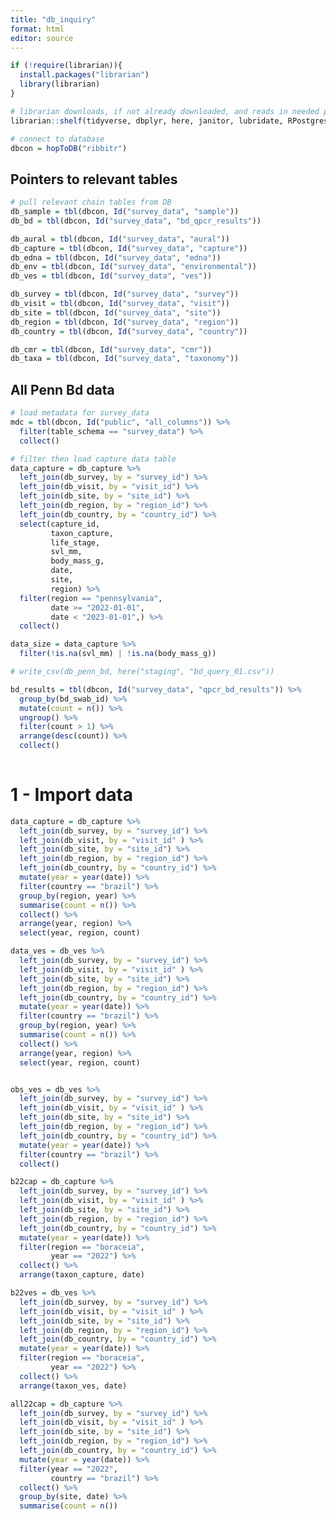 ```yaml
---
title: "db_inquiry"
format: html
editor: source
---
```



```r
if (!require(librarian)){
  install.packages("librarian")
  library(librarian)
}

# librarian downloads, if not already downloaded, and reads in needed packages
librarian::shelf(tidyverse, dbplyr, here, janitor, lubridate, RPostgres, stringr, DBI, parsedate, uuid, hms, RIBBiTR-BII/ribbitrrr)

# connect to database
dbcon = hopToDB("ribbitr")

```

## Pointers to relevant tables

```r
# pull relevant chain tables from DB
db_sample = tbl(dbcon, Id("survey_data", "sample"))
db_bd = tbl(dbcon, Id("survey_data", "bd_qpcr_results"))

db_aural = tbl(dbcon, Id("survey_data", "aural"))
db_capture = tbl(dbcon, Id("survey_data", "capture"))
db_edna = tbl(dbcon, Id("survey_data", "edna"))
db_env = tbl(dbcon, Id("survey_data", "environmental"))
db_ves = tbl(dbcon, Id("survey_data", "ves"))

db_survey = tbl(dbcon, Id("survey_data", "survey"))
db_visit = tbl(dbcon, Id("survey_data", "visit"))
db_site = tbl(dbcon, Id("survey_data", "site"))
db_region = tbl(dbcon, Id("survey_data", "region"))
db_country = tbl(dbcon, Id("survey_data", "country"))

db_cmr = tbl(dbcon, Id("survey_data", "cmr"))
db_taxa = tbl(dbcon, Id("survey_data", "taxonomy"))

```

## All Penn Bd data

```r
# load metadata for survey_data
mdc = tbl(dbcon, Id("public", "all_columns")) %>%
  filter(table_schema == "survey_data") %>%
  collect()

# filter then load capture data table
data_capture = db_capture %>%
  left_join(db_survey, by = "survey_id") %>%
  left_join(db_visit, by = "visit_id") %>%
  left_join(db_site, by = "site_id") %>%
  left_join(db_region, by = "region_id") %>%
  left_join(db_country, by = "country_id") %>%
  select(capture_id,
         taxon_capture,
         life_stage,
         svl_mm,
         body_mass_g,
         date,
         site,
         region) %>%
  filter(region == "pennsylvania",
         date >= "2022-01-01",
         date < "2023-01-01",) %>%
  collect()

data_size = data_capture %>%
  filter(!is.na(svl_mm) | !is.na(body_mass_g))

# write_csv(db_penn_bd, here("staging", "bd_query_01.csv"))

```

```r
bd_results = tbl(dbcon, Id("survey_data", "qpcr_bd_results")) %>%
  group_by(bd_swab_id) %>%
  mutate(count = n()) %>%
  ungroup() %>%
  filter(count > 1) %>%
  arrange(desc(count)) %>%
  collect()
  
```

# 1 - Import data

```r
data_capture = db_capture %>%
  left_join(db_survey, by = "survey_id") %>%
  left_join(db_visit, by = "visit_id" ) %>%
  left_join(db_site, by = "site_id") %>%
  left_join(db_region, by = "region_id") %>%
  left_join(db_country, by = "country_id") %>%
  mutate(year = year(date)) %>%
  filter(country == "brazil") %>%
  group_by(region, year) %>%
  summarise(count = n()) %>%
  collect() %>%
  arrange(year, region) %>%
  select(year, region, count)

data_ves = db_ves %>%
  left_join(db_survey, by = "survey_id") %>%
  left_join(db_visit, by = "visit_id" ) %>%
  left_join(db_site, by = "site_id") %>%
  left_join(db_region, by = "region_id") %>%
  left_join(db_country, by = "country_id") %>%
  mutate(year = year(date)) %>%
  filter(country == "brazil") %>%
  group_by(region, year) %>%
  summarise(count = n()) %>%
  collect() %>%
  arrange(year, region) %>%
  select(year, region, count)


obs_ves = db_ves %>%
  left_join(db_survey, by = "survey_id") %>%
  left_join(db_visit, by = "visit_id" ) %>%
  left_join(db_site, by = "site_id") %>%
  left_join(db_region, by = "region_id") %>%
  left_join(db_country, by = "country_id") %>%
  mutate(year = year(date)) %>%
  filter(country == "brazil") %>%
  collect()

b22cap = db_capture %>%
  left_join(db_survey, by = "survey_id") %>%
  left_join(db_visit, by = "visit_id" ) %>%
  left_join(db_site, by = "site_id") %>%
  left_join(db_region, by = "region_id") %>%
  left_join(db_country, by = "country_id") %>%
  mutate(year = year(date)) %>%
  filter(region == "boraceia",
         year == "2022") %>%
  collect() %>%
  arrange(taxon_capture, date)

b22ves = db_ves %>%
  left_join(db_survey, by = "survey_id") %>%
  left_join(db_visit, by = "visit_id" ) %>%
  left_join(db_site, by = "site_id") %>%
  left_join(db_region, by = "region_id") %>%
  left_join(db_country, by = "country_id") %>%
  mutate(year = year(date)) %>%
  filter(region == "boraceia",
         year == "2022") %>%
  collect() %>%
  arrange(taxon_ves, date)

all22cap = db_capture %>%
  left_join(db_survey, by = "survey_id") %>%
  left_join(db_visit, by = "visit_id" ) %>%
  left_join(db_site, by = "site_id") %>%
  left_join(db_region, by = "region_id") %>%
  left_join(db_country, by = "country_id") %>%
  mutate(year = year(date)) %>%
  filter(year == "2022",
         country == "brazil") %>%
  collect() %>%
  group_by(site, date) %>%
  summarise(count = n())

```